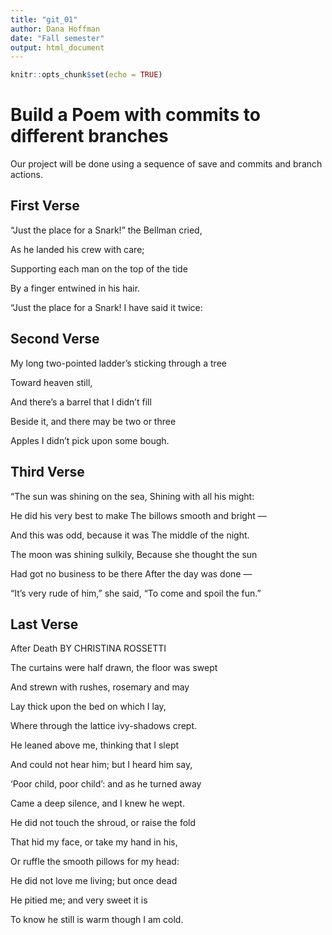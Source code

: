 ---
title: "git_01"
author: Dana Hoffman
date: "Fall semester"
output: html_document
---

```{r setup, include=FALSE}
knitr::opts_chunk$set(echo = TRUE)
```
# Build a Poem with commits to different branches
Our project will be done using a sequence of save and commits and branch actions.
<!-- Do not modify or change any text in "!--" bracketed areas such as this --- these are instructions to
you, if you change any of this the git program will notice it and compromise your git merging strategy !-->

## First Verse 
<!--Put the first five lines of a poem by Lewis Carrol in this section!-->
“Just the place for a Snark!” the Bellman cried,

As he landed his crew with care;

Supporting each man on the top of the tide

By a finger entwined in his hair.

“Just the place for a Snark! I have said it twice:


## Second Verse
<!--Put the first five lines of a poem by Robert Frost here!-->

My long two-pointed ladder’s sticking through a tree

Toward heaven still,

And there’s a barrel that I didn’t fill

Beside it, and there may be two or three

Apples I didn’t pick upon some bough.

## Third Verse
<!--Put the first two verses of The Walrus and the Carpenter here!-->
“The sun was shining on the sea, Shining with all his might:

He did his very best to make The billows smooth and bright —

And this was odd, because it was The middle of the night.

The moon was shining sulkily, Because she thought the sun

Had got no business to be there After the day was done —

“It’s very rude of him,” she said, “To come and spoil the fun.”


## Last Verse
<!--Put a short poem of your choice 8-20 lines,here!-->
After Death BY CHRISTINA ROSSETTI

The curtains were half drawn, the floor was swept

And strewn with rushes, rosemary and may

Lay thick upon the bed on which I lay,

Where through the lattice ivy-shadows crept.

He leaned above me, thinking that I slept

And could not hear him; but I heard him say,

‘Poor child, poor child’: and as he turned away

Came a deep silence, and I knew he wept.

He did not touch the shroud, or raise the fold

That hid my face, or take my hand in his,

Or ruffle the smooth pillows for my head:

He did not love me living; but once dead

He pitied me; and very sweet it is

To know he still is warm though I am cold.


